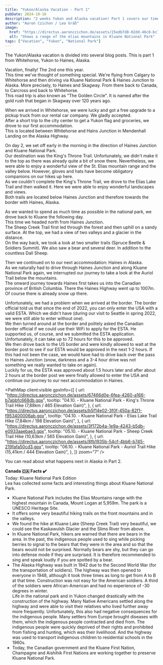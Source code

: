 ```yaml
---
title: "Yukon/Alaska Vacation - Part 1"
pubDate: 2024-10-16
description: "2 weeks Yukon and Alaska vacation! Part 1 covers our time from arrival to Haines"
author: "Aaron Czichon / Lea Gräß"
image:
  href: "https://directus.aaronczichon.de/assets/25edb7d8-02dd-46c8-bc7e-eeeaec92a678.jpeg?quality=70&width=1600"
  alt: "Shows a range of the elias mountains in Kluane National Park"
tags: ["Vacation", "Yukon", "National Park"]
---
```



The Yukon/Alaska vacation is divided into several blog posts. This is part 1 from Whitehorse, Yukon to Haines, Alaska.

Vacation, finally! The 2nd one this year.    
This time we've thought of something special. We're flying from Calgary to Whitehorse and then driving via Kluane National Park & Haines Junction to Alaska. More precisely, to Haines and Skagway. From there back to Canada, to Carcross and back to Whitehorse.   
This road trip is also known as "The Golden Circle". It is named after the gold rush that began in Skagway over 120 years ago.   

When we arrived in Whitehorse, we were lucky and got a free upgrade to a pickup truck from our rental car company. We gladly accepted.   
After a short trip to the city center to get a Yukon flag and groceries, we drove to our first accommodation.   
This is located between Whitehorse and Hains Junction in Mendenhall Landing on the Alaska Highway.    

<DirectusImage assetId="3ee98efc-3d66-46d5-b5a4-9a7409eae503.jpeg" />

On day 2, we set off early in the morning in the direction of Haines Junction and Kluane National Park.   
Our destination was the King's Throne Trail. Unfortunately, we didn't make it to the top as there was already quite a bit of snow there. Nevertheless, we were able to enjoy a wonderful view of the St. Elias mountain range and the valley below. However, gloves and hats have become obligatory companions on our hikes up here.   
As we couldn't complete the King's Throne Trail, we drove to the Elias Lake Trail and then walked it. Here we were able to enjoy wonderful landscapes and views.   
Both trails are located below Haines Junction and therefore towards the border with Haines, Alaska.

<DirectusImage assetId="8bf8612b-3813-4ad0-b424-cc68dbcfc766.jpeg" />

<DirectusImage assetId="d4e85f93-85cc-44f9-9adf-0fda13766479.jpeg" />

As we wanted to spend as much time as possible in the national park, we drove back to Kluane the following day.   
This time we headed north from Haines Junction.   
The Sheep Creek Trail first led through the forest and then uphill on a sandy surface. At the top, we had a view of two valleys and a glacier in the distance.    
On the way back, we took a look at two smaller trails (Spruce Beetle & Soldiers Summit). We also saw a bear and several deer. In addition to the countless Dall Sheep.

Then we continued on to our next accommodation: Haines in Alaska.   
As we naturally had to drive through Haines Junction and along Kluane National Park again, we interrupted our journey to take a look at the Auriol Trail below the mountains.    
The onward journey towards Haines first takes us into the Canadian province of British Columbia. There the Haines Highway went up to 1007m. Of course there is already snow up there.

<DirectusImage assetId="73c5cf6e-9403-499f-bcfe-9fbcf336ae38.jpeg" />

Unfortunately, we had a problem when we arrived at the border. The border official told us that since the end of 2022, you can only enter the USA with a valid ESTA. Which we didn't have (during our visit to Seattle in spring 2022, we were still able to enter without one).   
We then turned around at the border and politely asked the Canadian border official if we could use their WiFi to apply for the ESTA. He supported us, of course, and we submitted the ESTA application. Unfortunately, it can take up to 72 hours for this to be approved.   
We then drove back to the US border and were kindly allowed to wait at the border post to see if our ESTA would be approved in the next 1-2 hours. If this had not been the case, we would have had to drive back over the pass to Haines Junction (snow, darkness and a 3-4 hour drive was not something we really wanted to take on again).   
Luckily for us, the ESTA was approved about 1.5 hours later and after about 2 hours at the border post we were finally allowed to enter the USA and continue our journey to our next accommodation in Haines.

<PathMap
  client:visible
  gpxInfo={[
    {
      url: "https://directus.aaronczichon.de/assets/67466d0e-6fea-4260-a166-b7abbfc668db.gpx",
      tooltip:
        "04.10. - Kluane National Park - King's Throne Trail Hike (7,88km / 465 Elevation Gain)",
    },
    {
      url: "https://directus.aaronczichon.de/assets/b5f14e02-3f0f-450a-82f1-f953400006ab.gpx",
      tooltip:
        "04.10. - Kluane National Park - Elias Lake Trail Hike (7,84km / 198 Elevation Gain)",
    },
    {
      url: "https://directus.aaronczichon.de/assets/3f172b4a-1e9a-4243-b5db-e0933aaebae3.gpx",
      tooltip:
        "05.10. - Kluane National Park - Sheep Creek Trail Hike (10,63km / 565 Elevation Gain)",
    },
    {
      url: "https://directus.aaronczichon.de/assets/8fb1935b-54cf-4bb6-b745-219fafa50cd3.gpx",
      tooltip:
        "06.10. - Kluane National Park - Auriol Trail Hike (15,41km / 444 Elevation Gain)",
    },
  ]}
  zoom="7"
/>

You can read about what happens next in Alaska in Part 2.

**Canada 🇨🇦 Facts ✔️**     
Today: Kluane National Park Edition   
Lea has collected some facts and interesting things about Kluane National Park. 

- Kluane National Park includes the Elias Mountains range with the highest mountain in Canada, Mount Logan at 5,959m. The park is a UNESCO Heritage Site.    
- It offers some very beautiful hiking trails on the front mountains and in the valleys.   
- We found the hike at Kluane Lake (Sheep Creek Trail) very beautiful, we could see the Kaskawulsh Glacier and the Slims River from above.   
- In Kluane National Park, hikers are warned that there are bears in the area. In the past, the indigenous people used to sing while picking berries to signal to the bears that they were in the area and so that the bears would not be surprised. Normally bears are shy, but they can go into defense mode if they are surprised. It is therefore recommended to sing and speak loudly if you are spotted by a bear.    
- The Alaska Highway was built in 1942 due to the Second World War (for the transportation of soldiers). The highway was then opened to everyone in 1948, although it took three times as long to get from A to B at that time. Construction was not easy for the American soldiers. A third of the soldiers were African-American and had no experience of -30 degrees in winter.    
Life in the national park and in Yukon changed drastically with the construction of the highway. Many Native Americans settled along the highway and were able to visit their relatives who lived further away more frequently. Unfortunately, this also had negative consequences for the indigenous people. Many settlers from Europe brought diseases with them, which the indigenous people contracted and died from. The indigenous people were quickly deprived of their rights and prohibited from fishing and hunting, which was their livelihood. And the highway was used to transport indigenous children to residential schools in the 1960s.    
- Today, the Canadian government and the Kluane First Nation, Champagne and Aishihik First Nations are working together to preserve Kluane National Park. 

<DirectusGallery folderName="43 Yukon Alaska Part 1" />
